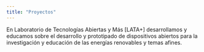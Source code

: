 ```yaml
---
title: "Proyectos"
---
```


En Laboratorio de Tecnologías Abiertas y Más [LATA+] desarrollamos y educamos sobre el desarrollo 
y prototipado de dispositivos abiertos para la investigación y educación de las energías renovables
y temas afines.